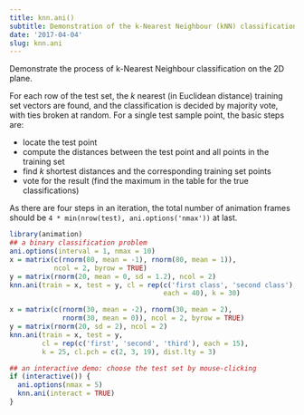 ```yaml
---
title: knn.ani()
subtitle: Demonstration of the k-Nearest Neighbour (kNN) classification
date: '2017-04-04'
slug: knn.ani
---
```


Demonstrate the process of k-Nearest Neighbour classification on the 2D
plane.

For each row of the test set, the $k$ nearest (in Euclidean distance)
training set vectors are found, and the classification is decided by majority
vote, with ties broken at random. For a single test sample point, the basic
steps are:

- locate the test point 
- compute the distances between the test point and all points in the training set 
- find $k$ shortest distances and the corresponding training set points  
- vote for the result (find the maximum in the table for the true classifications) 

As there are four steps in an iteration, the total number of animation frames
should be `4 * min(nrow(test), ani.options('nmax'))` at last.

 
```r
library(animation)
## a binary classification problem
ani.options(interval = 1, nmax = 10)
x = matrix(c(rnorm(80, mean = -1), rnorm(80, mean = 1)),
           ncol = 2, byrow = TRUE)
y = matrix(rnorm(20, mean = 0, sd = 1.2), ncol = 2)
knn.ani(train = x, test = y, cl = rep(c('first class', 'second class'),
                                      each = 40), k = 30)
```
 
```r
x = matrix(c(rnorm(30, mean = -2), rnorm(30, mean = 2),
             rnorm(30, mean = 0)), ncol = 2, byrow = TRUE)
y = matrix(rnorm(20, sd = 2), ncol = 2)
knn.ani(train = x, test = y, 
        cl = rep(c('first', 'second', 'third'), each = 15),
        k = 25, cl.pch = c(2, 3, 19), dist.lty = 3)
```

```r
## an interactive demo: choose the test set by mouse-clicking
if (interactive()) {
  ani.options(nmax = 5)
  knn.ani(interact = TRUE)
}

```
